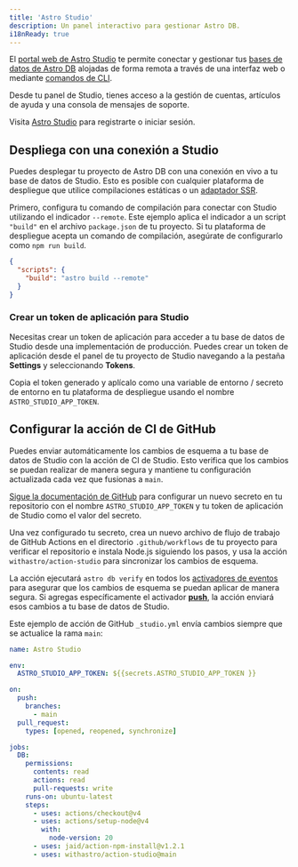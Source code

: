 ```yaml
---
title: 'Astro Studio'
description: Un panel interactivo para gestionar Astro DB.
i18nReady: true
---
```



El [portal web de Astro Studio](http://studio.astro.build) te permite conectar y gestionar tus [bases de datos de Astro DB](/es/guides/astro-db/) alojadas de forma remota a través de una interfaz web o mediante [comandos de CLI](/es/reference/cli-reference/#astro-studio-cli).

Desde tu panel de Studio, tienes acceso a la gestión de cuentas, artículos de ayuda y una consola de mensajes de soporte.

Visita [Astro Studio](http://studio.astro.build) para registrarte o iniciar sesión.

## Despliega con una conexión a Studio

Puedes desplegar tu proyecto de Astro DB con una conexión en vivo a tu base de datos de Studio. Esto es posible con cualquier plataforma de despliegue que utilice compilaciones estáticas o un [adaptador SSR](/es/guides/server-side-rendering/).

Primero, configura tu comando de compilación para conectar con Studio utilizando el indicador `--remote`. Este ejemplo aplica el indicador a un script `"build"` en el archivo `package.json` de tu proyecto. Si tu plataforma de despliegue acepta un comando de compilación, asegúrate de configurarlo como `npm run build`.

```json title="package.json" "--remote"
{
  "scripts": {
    "build": "astro build --remote"
  }
}
```

### Crear un token de aplicación para Studio

Necesitas crear un token de aplicación para acceder a tu base de datos de Studio desde una implementación de producción. Puedes crear un token de aplicación desde el panel de tu proyecto de Studio navegando a la pestaña **Settings** y seleccionando **Tokens**. 

Copia el token generado y aplícalo como una variable de entorno / secreto de entorno en tu plataforma de despliegue usando el nombre `ASTRO_STUDIO_APP_TOKEN`. 

## Configurar la acción de CI de GitHub

Puedes enviar automáticamente los cambios de esquema a tu base de datos de Studio con la acción de CI de Studio. Esto verifica que los cambios se puedan realizar de manera segura y mantiene tu configuración actualizada cada vez que fusionas a `main`.

[Sigue la documentación de GitHub](https://docs.github.com/es/actions/security-guides/using-secrets-in-github-actions#creating-secrets-for-a-repository) para configurar un nuevo secreto en tu repositorio con el nombre `ASTRO_STUDIO_APP_TOKEN` y tu token de aplicación de Studio como el valor del secreto.

Una vez configurado tu secreto, crea un nuevo archivo de flujo de trabajo de GitHub Actions en el directorio `.github/workflows` de tu proyecto para verificar el repositorio e instala Node.js siguiendo los pasos, y usa la acción `withastro/action-studio` para sincronizar los cambios de esquema.

La acción ejecutará `astro db verify` en todos los [activadores de eventos](https://docs.github.com/es/actions/using-workflows/events-that-trigger-workflows) para asegurar que los cambios de esquema se puedan aplicar de manera segura. Si agregas específicamente el activador **[push](https://docs.github.com/es/actions/using-workflows/events-that-trigger-workflows#push)**, la acción enviará esos cambios a tu base de datos de Studio.

Este ejemplo de acción de GitHub `_studio.yml` envía cambios siempre que se actualice la rama `main`:

```yaml title=".github/workflows/_studio.yml"
name: Astro Studio

env:
  ASTRO_STUDIO_APP_TOKEN: ${{secrets.ASTRO_STUDIO_APP_TOKEN }}

on:
  push:
    branches:
      - main
  pull_request:
    types: [opened, reopened, synchronize]

jobs:
  DB:
    permissions:
      contents: read
      actions: read
      pull-requests: write
    runs-on: ubuntu-latest
    steps:
      - uses: actions/checkout@v4
      - uses: actions/setup-node@v4
        with:
          node-version: 20
      - uses: jaid/action-npm-install@v1.2.1
      - uses: withastro/action-studio@main
```
